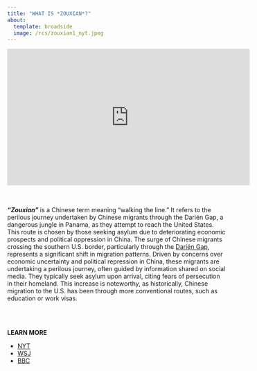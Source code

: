 ---
title: "WHAT IS *ZOUXIAN*?"
about:
  template: broadside
  image: /rcs/zouxian1_nyt.jpeg
---

```{=html}
<iframe width="560" height="315" src="https://www.youtube-nocookie.com/embed/MayDxKco3OE?si=Zy5x9EcQk0Z_hl9m&amp;start=85&end=133" title="YouTube video player" frameborder="0" allow="accelerometer; autoplay; clipboard-write; encrypted-media; gyroscope; picture-in-picture; web-share" allowfullscreen></iframe>    
```
<br> </br> ***"Zouxian"*** is a Chinese term meaning "walking the line." It refers to the perilous journey undertaken by Chinese migrants through the Darién Gap, a dangerous jungle in Panama, as they attempt to reach the United States. This route is chosen by those seeking asylum due to deteriorating economic prospects and political oppression in China. The surge of Chinese migrants crossing the southern U.S. border, particularly through the [Darién Gap](https://en.wikipedia.org/wiki/Dari%C3%A9n_Gap){target="_blank"}, represents a significant shift in migration patterns. Driven by concerns over economic uncertainty and political repression in China, these migrants are undertaking a perilous journey, often guided by information shared on social media. They typically seek asylum upon arrival, citing fears of persecution in their homeland. This increase is noteworthy, as historically, Chinese migration to the U.S. has been through more conventional routes, such as education or work visas.

<br> </br>

**LEARN MORE**

-   [NYT](https://www.nytimes.com/2023/12/03/business/darien-gap-china-immigration.html){target="_blank"}
-   [WSJ](https://www.wsj.com/articles/determined-to-flee-china-thousands-take-a-long-dangerous-route-to-the-southern-u-s-border-73acfbe9){target="_blank"}
-   [BBC](https://www.bbc.com/news/world-us-canada-64008633){target="_blank"}
